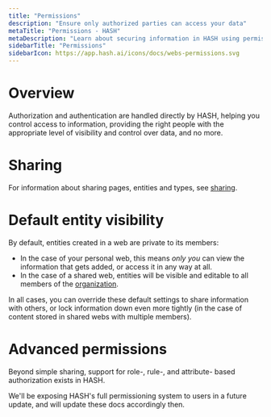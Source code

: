 ```yaml
---
title: "Permissions"
description: "Ensure only authorized parties can access your data"
metaTitle: "Permissions - HASH"
metaDescription: "Learn about securing information in HASH using permissions, and ensure that only those with authorization can access your data"
sidebarTitle: "Permissions"
sidebarIcon: https://app.hash.ai/icons/docs/webs-permissions.svg
---
```


# Overview

Authorization and authentication are handled directly by HASH, helping you control access to information, providing the right people with the appropriate level of visibility and control over data, and no more.

# Sharing

For information about sharing pages, entities and types, see [sharing](/guide/sharing).

# Default entity visibility

By default, entities created in a web are private to its members:

- In the case of your personal web, this means _only you_ can view the information that gets added, or access it in any way at all.
- In the case of a shared web, entities will be visible and editable to all members of the [organization](/guide/webs/orgs).

In all cases, you can override these default settings to share information with others, or lock information down even more tightly (in the case of content stored in shared webs with multiple members).

# Advanced permissions

Beyond simple sharing, support for role-, rule-, and attribute- based authorization exists in HASH.

<Callout style="information" type="coming-soon">
  We'll be exposing HASH's full permissioning system to users in a future update, and will
  update these docs accordingly then.
</Callout>